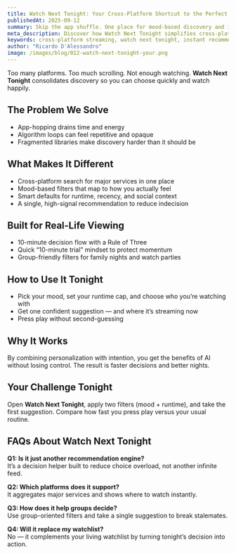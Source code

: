 ```yaml
---
title: Watch Next Tonight: Your Cross-Platform Shortcut to the Perfect Pick
publishedAt: 2025-09-12
summary: Skip the app shuffle. One place for mood-based discovery and instant recommendations across major streaming platforms.
meta_description: Discover how Watch Next Tonight simplifies cross-platform discovery with mood filters, runtime caps, and a single, confident recommendation so you press play faster.
keywords: cross-platform streaming, watch next tonight, instant recommendations, mood filters, runtime caps, streaming discovery tool
author: "Ricardo D'Alessandro"
image: /images/blog/012-watch-next-tonight-your.png
---
```


Too many platforms. Too much scrolling. Not enough watching. **Watch Next Tonight** consolidates discovery so you can choose quickly and watch happily.

## The Problem We Solve

- App-hopping drains time and energy
- Algorithm loops can feel repetitive and opaque
- Fragmented libraries make discovery harder than it should be

## What Makes It Different

- Cross-platform search for major services in one place
- Mood-based filters that map to how you actually feel
- Smart defaults for runtime, recency, and social context
- A single, high-signal recommendation to reduce indecision

## Built for Real-Life Viewing

- 10-minute decision flow with a Rule of Three
- Quick “10-minute trial” mindset to protect momentum
- Group-friendly filters for family nights and watch parties

## How to Use It Tonight

- Pick your mood, set your runtime cap, and choose who you’re watching with
- Get one confident suggestion — and where it’s streaming now
- Press play without second-guessing

## Why It Works

By combining personalization with intention, you get the benefits of AI without losing control. The result is faster decisions and better nights.

## Your Challenge Tonight

Open **Watch Next Tonight**, apply two filters (mood + runtime), and take the first suggestion. Compare how fast you press play versus your usual routine.

## FAQs About Watch Next Tonight

**Q1: Is it just another recommendation engine?**  
It’s a decision helper built to reduce choice overload, not another infinite feed.

**Q2: Which platforms does it support?**  
It aggregates major services and shows where to watch instantly.

**Q3: How does it help groups decide?**  
Use group-oriented filters and take a single suggestion to break stalemates.

**Q4: Will it replace my watchlist?**  
No — it complements your living watchlist by turning tonight’s decision into action.
